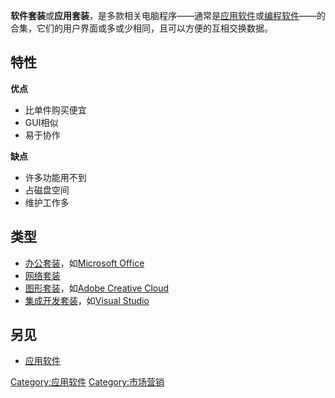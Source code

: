 {{expand|time=2015-10-28T02:17:44+00:00}}
{{Unreferenced|date=2009年12月}}
{{NoteTA|G1=IT}}
'''软件套装'''或'''应用套装'''，是多款相关电脑程序——通常是[[应用软件|应用软件]]或[[编程软件|编程软件]]——的合集，它们的用户界面或多或少相同，且可以方便的互相交换数据。

==特性==
'''优点'''
* 比单件购买便宜
* GUI相似
* 易于协作

'''缺点'''
* 许多功能用不到
* 占磁盘空间
* 维护工作多

==类型==
*[[办公套装|办公套装]]，如[[Microsoft_Office|Microsoft Office]]
*[[网络套装|网络套装]]
*[[图形套装|图形套装]]，如[[Adobe_Creative_Cloud|Adobe Creative Cloud]]
*[[集成开发套装|集成开发套装]]，如[[Visual_Studio|Visual Studio]]

==另见==
* [[应用软件|应用软件]]

{{DEFAULTSORT:Software Suite}}
[[Category:应用软件|Category:应用软件]]
[[Category:市场营销|Category:市场营销]]

{{Software-stub}}